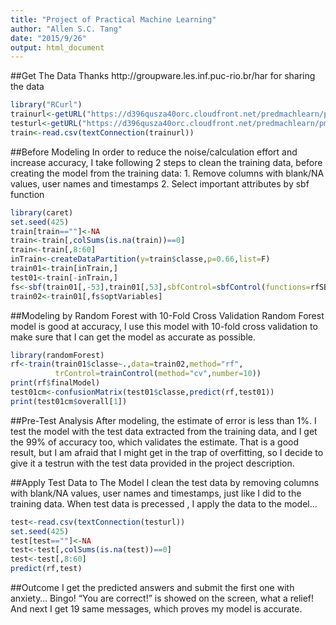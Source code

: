 ```yaml
---
title: "Project of Practical Machine Learning"
author: "Allen S.C. Tang"
date: "2015/9/26"
output: html_document
---
```


##Get The Data
Thanks http://groupware.les.inf.puc-rio.br/har for sharing the data
```r
library("RCurl")
trainurl<-getURL("https://d396qusza40orc.cloudfront.net/predmachlearn/pml-training.csv")
testurl<-getURL("https://d396qusza40orc.cloudfront.net/predmachlearn/pml-testing.csv")
train<-read.csv(textConnection(trainurl))
```

##Before Modeling
In order to reduce the noise/calculation effort and increase accuracy,
I take following 2 steps to clean the training data,
before creating the model from the training data:
1. Remove columns with blank/NA values, user names and timestamps
2. Select important attributes by sbf function
```r
library(caret)
set.seed(425)
train[train==""]<-NA
train<-train[,colSums(is.na(train))==0]
train<-train[,8:60]
inTrain<-createDataPartition(y=train$classe,p=0.66,list=F)
train01<-train[inTrain,]
test01<-train[-inTrain,]
fs<-sbf(train01[,-53],train01[,53],sbfControl=sbfControl(functions=rfSBF,method="cv"))
train02<-train01[,fs$optVariables]
```

##Modeling by Random Forest with 10-Fold Cross Validation
Random Forest model is good at accuracy, I use this model with 10-fold cross validation to make sure that I can get the model as accurate as possible.
```r
library(randomForest)
rf<-train(train01$classe~.,data=train02,method="rf",
          trControl=trainControl(method="cv",number=10))
print(rf$finalModel)
test01cm<-confusionMatrix(test01$classe,predict(rf,test01))
print(test01cm$overall[1])
```

##Pre-Test Analysis
After modeling, the estimate of error is less than 1%.
I test the model with the test data extracted from the training data,
and I get the 99% of accuracy too, which validates the estimate.
That is a good result, but I am afraid that I might get in the trap of overfitting,
so I decide to give it a testrun with the test data provided in the project description.

##Apply Test Data to The Model
I clean the test data by removing columns with blank/NA values, 
user names and timestamps, just like I did to the training data.
When test data is precessed , I apply the data to the model...
```r
test<-read.csv(textConnection(testurl))
set.seed(425)
test[test==""]<-NA
test<-test[,colSums(is.na(test))==0]
test<-test[,8:60]
predict(rf,test)
```

##Outcome
I get the predicted answers and submit the first one with anxiety...
Bingo! "You are correct!" is showed on the screen, what a relief!
And next I get 19 same messages, which proves my model is accurate.
